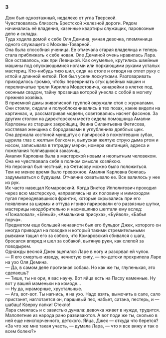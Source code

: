 ### 3 {-}

Дом был одноэтажный, недалеко от угла Тверской.<br/> Чувствовалась близость Брестской железной дороги. Рядом начинались её владения, казенные квартиры служащих, паровозные депо и склады.<br/> Туда ходила домой к себе Оля Демина, умная девочка, племянница одного служащего с Москвы-Товарной.<br/> Она была способная ученица. Ее отмечала старая владелица и теперь стала приближать к себе новая. Оле Деминой очень нравилась Лара.<br/> Все оставалось, как при Левицкой. Как очумелые, крутились швейные машины под опускающимися ногами или порхающими руками усталых мастериц. Кто-нибудь тихо шил, сидя на столе и отводя на отлет руку с иглой и длинной ниткой. Пол был усеян лоскутками. Разговаривать приходилось громко, чтобы перекричать стук швейных машин и переливчатые трели Кирилла Модестовича, канарейки в клетке под оконным сводом, тайну прозвища которой унесла с собой в могилу прежняя хозяйка.<br/> В приемной дамы живописной группой окружали стол с журналами. Они стояли, сидели и полуоблокачивались в тех позах, какие видели на картинках, и, рассматривая модели, советовались насчет фасонов. За другим столом на директорском месте сидела помощница Амалии Карловны из старших закройщиц, Фаина Силантьевна Фетисова, костлявая женщина с бородавками в углублениях дряблых щек.<br/> Она держала костяной мундштук с папиросой в пожелтевших зубах, щурила глаз с желтым белком и, выпуская желтую струю дыма ртом и носом, записывала в тетрадку мерки, номера квитанций, адреса и пожелания толпившихся заказчиц.<br/> Амалия Карловна была в мастерской новым и неопытным человеком. Она не чувствовала себя в полном смысле хозяйкою.<br/> Но персонал был честный, на Фетисову можно было положиться.<br/> Тем не менее время было тревожное. Амалия Карловна боялась задумываться о будущем. Отчаяние охватывало ее. Все валилось у нее из рук.<br/> Их часто навещал Комаровский. Когда Виктор Ипполитович проходил через всю мастерскую, направляясь на их половину и мимоходом пугая переодевавшихся франтих, которые скрывались при его появлении за ширмы и оттуда игриво парировали его развязные шутки, мастерицы неодобрительно и насмешливо шептали ему вслед: «Пожаловал», «Ейный», «Амалькина присуха», «Буйвол», «Бабья порча».<br/> Предметом еще большей ненависти был его бульдог Джек, которого он иногда приводил на поводке и который такими стремительными рывками тащил его за собою, что Комаровский сбивался с шага, бросался вперед и шел за собакой, вытянув руки, как слепой за поводырем.<br/> Однажды весной Джек вцепился Ларе в ногу и разорвал ей чулок.<br/> — Я его смертью изведу, нечистую силу, — по-детски прохрипела Ларе на ухо Оля Демина.<br/> — Да, в самом деле противная собака. Но как же ты, глупенькая, это сделаешь?<br/> — Тише, ты не ори, я вас научу. Вот яйца есть на Пасху каменные. Ну вот у вашей маменьки на комоде…<br/> — Ну да, мраморные, хрустальные.<br/> — Ага, вот-вот. Ты нагнись, я на ухо. Надо взять, вымочить в сале, сало пристанет, наглотается он, паршивый пес, набьет, сатана, пестерь, и — шабаш! Кверху лапки! Стекло!<br/> Лара смеялась и с завистью думала: девочка живет в нужде, трудится. Малолетние из народа рано развиваются. А вот поди же ты, сколько в ней еще неиспорченного, детского. Яйца, Джек — откуда что берется? «За что же мне такая участь, — думала Лара, — что я все вижу и так о всем болею?»

